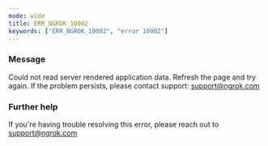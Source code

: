 ```yaml
---
mode: wide
title: ERR_NGROK_10002
keywords: ["ERR_NGROK_10002", "error 10002"]
---
```



### Message

Could not read server rendered application data. Refresh the page and try again. If the problem persists, please contact support: support@ngrok.com

<ErrorDetails />

### Further help

If you're having trouble resolving this error, please reach out to [support@ngrok.com](mailto:support@ngrok.com?subject=Help%20with%20ERR_NGROK_10002)
